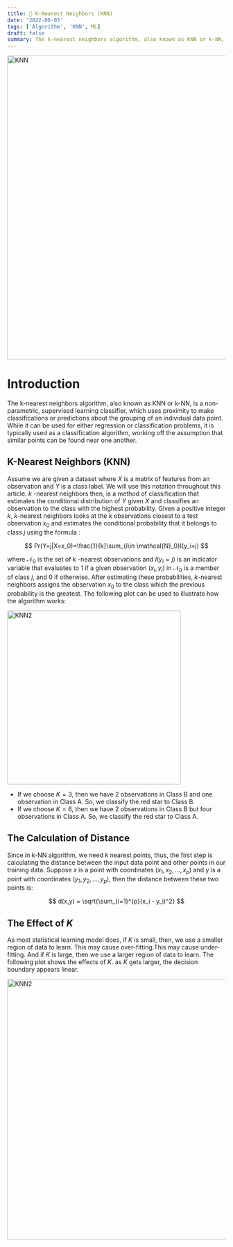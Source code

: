```yaml
---
title: 🧮 K-Nearest Neighbors (KNN)
date: '2022-08-03'
tags: ['Algorithm', 'KNN', ML]
draft: false
summary: The k-nearest neighbors algorithm, also known as KNN or k-NN, is a non-parametric, supervised learning classifier.
---
```


<div className="grid place-items-center">
  <img
    className="inline rounded-lg"
    src="https://www.theclickreader.com/wp-content/uploads/2020/08/23-1024x576.png"
    alt="KNN"
    width="700"
    height="700"
  />
</div>

# Introduction
The k-nearest neighbors algorithm, also known as KNN or k-NN, is a non-parametric, supervised learning classifier, which uses proximity to make classifications or predictions about the grouping of an individual data point. While it can be used for either regression or classification problems, it is typically used as a classification algorithm, working off the assumption that similar points can be found near one another.

## K-Nearest Neighbors (KNN)
Assume we are given a dataset where  $X$  is a matrix of features from an observation and  $Y$  is a class label. We will use this notation throughout this article.  $k$ -nearest neighbors then, is a method of classification that estimates the conditional distribution of $Y$ given $X$ and classifies an observation to the class with the highest probability. Given a positive integer $k$, $k$-nearest neighbors looks at the $k$ observations closest to a test observation  $x_0$  and estimates the conditional probability that it belongs to class $j$ using the formula :

$$
Pr(Y=j|X=x_0)=\frac{1}{k}\sum_{i\in \mathcal{N}_0}I(y_i=j)
$$

where $\mathcal{N}_0$ is the set of $k$ -nearest observations and $I(y_i=j)$ is an indicator variable that evaluates to 1 if a given observation $(x_i,y_i)$ in $\mathcal{N}_0$ is a member of class $j$, and 0 if otherwise. After estimating these probabilities, $k$-nearest neighbors assigns the observation $x_0$ to the class which the previous probability is the greatest. The following plot can be used to illustrate how the algorithm works:

<div className="grid place-items-center">
  <img
    className="inline rounded-lg"
    src="/static/images/blog/knn1.png"
    alt="KNN2"
    width="400"
    height="400"
  />
</div>

- If we choose $K=3$, then we have 2 observations in Class B and one observation in Class A. So, we classify the red star to Class B.
- If we choose $K=6$, then we have 2 observations in Class B but four observations in Class A. So, we classify the red star to Class A.

## The Calculation of Distance
Since in k-NN algorithm, we need $k$ nearest points, thus, the first step is calculating the distance between the input data point and other points in our training data. Suppose $x$ is a point with coordinates $(x_1,x_2,...,x_p)$ and  y  is a point with coordinates $(y_1,y_2,...,y_p)$, then the distance between these two points is:

$$
d(x,y) = \sqrt{\sum_{i=1}^{p}(x_i - y_i)^2}
$$

## The Effect of $K$
As most statistical learning model does, if $K$ is small, then, we use a smaller region of data to learn. This may cause over-fitting.This may cause under-fitting. And if $K$ is large, then we use a larger region of data to learn. The following plot shows the effects of $K$. as $K$ gets larger, the decision boundary appears linear.

<div className="grid place-items-center">
  <img
    className="inline rounded-lg"
    src="/static/images/blog/knn2.png"
    alt="KNN2"
    width="600"
    height="600"
  />
</div>
